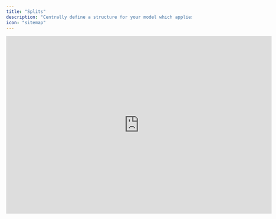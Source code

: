 ```yaml
---
title: "Splits"
description: "Centrally define a structure for your model which applies across dimensions or entities."
icon: "sitemap"
---
```


<iframe width="720" height="483" src="https://www.loom.com/embed/bc9fc9c008e54acabbfccdd5fd688286?sid=bc8b0ab9-c378-4516-a845-b0bc000fe9fc" frameborder="0" webkitallowfullscreen mozallowfullscreen allowfullscreen />

## Overview

You can create a system of templates combined with a consolidation to manage multiple entities or department budgets. As part of the configuration, you specify how to filter entity or dimension data.

## Basics

### Consolidation and templating

You can convert a tab into a Consolidation Template which is a system of templates combined with a consolidation. To do this, navigate to the tab settings and select *Split by...* from the action menu.

Select whether to filter by entities or dimension values when configuring your consolidation template. You are free to group dimension values as you see fit. Instances are spawned based on your filters and typically represent entities or departments.&#x20;

Once you have applied a split, all structure is defined top-down, while actuals and forecasts are consolidated bottom-up.

#### Consolidation templates

Consolidation templates define the structure for instances. This includes adding, renaming, rearranging, or removing components. Formulas in calculations are considered structural elements and are also defined top-down in the consolidation template. Changes to the consolidation template sync across all instances.

At the same time, the consolidation template consolidates the values of all underlying instances. For this reason, actuals and forecasts are defined in the instances and cannot be edited top-down. In other words: you can't change cell values in the consolidation template.

#### Instances

While instances inherit the structure of the consolidation template. actuals and forecasts are defined in the instances and are automatically consolidated. This allows you to create and analyze separate forecasts for different parts of your business.

<Warning>
  Before applying a split, note that specific actions may lead to the deletion of forecasts:

  * When you split a tab, all pre-existing forecasts and manual entries are deleted, as they are now defined bottom-up in the instances.

  * If a new split leads to the deletion of an instance, all forecasts and manual entries in that instance will be deleted.
</Warning>

### Manual consolidation

If you wish to create extra consolidations, e.g., for a subset of entities or departments, you can create extra tabs and manually set up calculations to sum the values of different instances. In general, you have full modeling flexibility to create extra tabs with any summaries that you need.